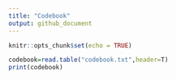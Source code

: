 ```yaml
---
title: "Codebook"
output: github_document
---
```


```r
knitr::opts_chunk$set(echo = TRUE)
```


```r
codebook=read.table("codebook.txt",header=T)
print(codebook)
```